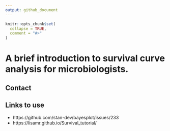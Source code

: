 ```yaml
---
output: github_document
---
```


<!-- README.md is generated from README.Rmd. Please edit that file -->

```r
knitr::opts_chunk$set(
  collapse = TRUE,
  comment = "#>"
)
```

# A brief introduction to survival curve analysis for microbiologists.

## Contact

## Links to use

- https://github.com/stan-dev/bayesplot/issues/233
- https://lisamr.github.io/Survival_tutorial/